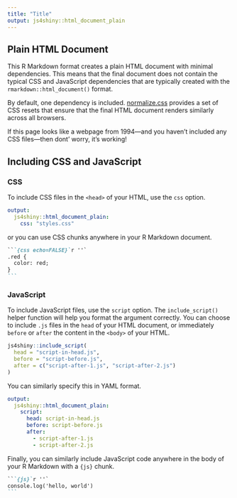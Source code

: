 ```yaml
---
title: "Title"
output: js4shiny::html_document_plain
---
```


## Plain HTML Document

This R Markdown format creates a plain HTML document with minimal dependencies.
This means that the final document does not contain the typical CSS and JavaScript dependencies that are typically created with the `rmarkdown::html_document()` format.

By default, one dependency is included. [normalize.css](https://necolas.github.io/normalize.css/)
provides a set of CSS resets that ensure that the final HTML document renders similarly across all browsers.

If this page looks like a webpage from 1994---and you haven't included any CSS files---then dont' worry, it's working!

## Including CSS and JavaScript

### CSS

To include CSS files in the `<head>` of your HTML,
use the `css` option.

```yaml
output:
  js4shiny::html_document_plain:
    css: "styles.css"
```

or you can use CSS chunks anywhere in your R Markdown document.

````markdown
```{css echo=FALSE}`r ''`
.red {
  color: red;
}
```
````

### JavaScript

To include JavaScript files, use the `script` option.
The `include_script()` helper function will help you format the argument correctly.
You can choose to include `.js` files in the `head` of your HTML document, or immediately `before` or `after` the content in the `<body>` of your HTML.

```r
js4shiny::include_script(
  head = "script-in-head.js",
  before = "script-before.js",
  after = c("script-after-1.js", "script-after-2.js")
)
```

You can similarly specify this in YAML format.

```yaml
output:
  js4shiny::html_document_plain:
    script:
      head: script-in-head.js
      before: script-before.js
      after: 
        - script-after-1.js
        - script-after-2.js
```

Finally, you can similarly include JavaScript code anywhere in the body of your R Markdown with a `{js}` chunk.

````markdown
```{js}`r ''`
console.log('hello, world')
```
````

